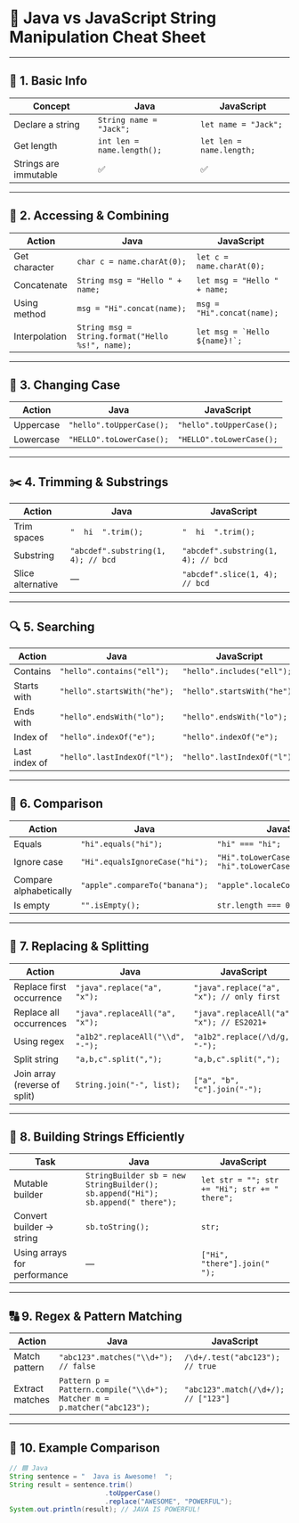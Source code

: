 # 🧩 Java vs JavaScript String Manipulation Cheat Sheet

---

## 🧱 1. Basic Info

| Concept | Java | JavaScript |
|----------|------|-------------|
| Declare a string | `String name = "Jack";` | `let name = "Jack";` |
| Get length | `int len = name.length();` | `let len = name.length;` |
| Strings are immutable | ✅ | ✅ |

---

## 🧮 2. Accessing & Combining

| Action | Java | JavaScript |
|---------|-------|-------------|
| Get character | `char c = name.charAt(0);` | `let c = name.charAt(0);` |
| Concatenate | `String msg = "Hello " + name;` | `let msg = "Hello " + name;` |
| Using method | `msg = "Hi".concat(name);` | `msg = "Hi".concat(name);` |
| Interpolation | `String msg = String.format("Hello %s!", name);` | `` let msg = `Hello ${name}!`; `` |

---

## 🔡 3. Changing Case

| Action | Java | JavaScript |
|---------|-------|-------------|
| Uppercase | `"hello".toUpperCase();` | `"hello".toUpperCase();` |
| Lowercase | `"HELLO".toLowerCase();` | `"HELLO".toLowerCase();` |

---

## ✂️ 4. Trimming & Substrings

| Action | Java | JavaScript |
|---------|-------|-------------|
| Trim spaces | `"  hi  ".trim();` | `"  hi  ".trim();` |
| Substring | `"abcdef".substring(1, 4); // bcd` | `"abcdef".substring(1, 4); // bcd` |
| Slice alternative | — | `"abcdef".slice(1, 4); // bcd` |

---

## 🔍 5. Searching

| Action | Java | JavaScript |
|---------|-------|-------------|
| Contains | `"hello".contains("ell");` | `"hello".includes("ell");` |
| Starts with | `"hello".startsWith("he");` | `"hello".startsWith("he");` |
| Ends with | `"hello".endsWith("lo");` | `"hello".endsWith("lo");` |
| Index of | `"hello".indexOf("e");` | `"hello".indexOf("e");` |
| Last index of | `"hello".lastIndexOf("l");` | `"hello".lastIndexOf("l");` |

---

## 🧩 6. Comparison

| Action | Java | JavaScript |
|---------|-------|-------------|
| Equals | `"hi".equals("hi");` | `"hi" === "hi";` |
| Ignore case | `"Hi".equalsIgnoreCase("hi");` | `"Hi".toLowerCase() === "hi".toLowerCase();` |
| Compare alphabetically | `"apple".compareTo("banana");` | `"apple".localeCompare("banana");` |
| Is empty | `"".isEmpty();` | `str.length === 0;` |

---

## 🔁 7. Replacing & Splitting

| Action | Java | JavaScript |
|---------|-------|-------------|
| Replace first occurrence | `"java".replace("a", "x");` | `"java".replace("a", "x"); // only first` |
| Replace all occurrences | `"java".replaceAll("a", "x");` | `"java".replaceAll("a", "x"); // ES2021+` |
| Using regex | `"a1b2".replaceAll("\\d", "-");` | `"a1b2".replace(/\d/g, "-");` |
| Split string | `"a,b,c".split(",");` | `"a,b,c".split(",");` |
| Join array (reverse of split) | `String.join("-", list);` | `["a", "b", "c"].join("-");` |

---

## 🔄 8. Building Strings Efficiently

| Task | Java | JavaScript |
|-------|-------|-------------|
| Mutable builder | `StringBuilder sb = new StringBuilder(); sb.append("Hi"); sb.append(" there");` | `let str = ""; str += "Hi"; str += " there";` |
| Convert builder → string | `sb.toString();` | `str;` |
| Using arrays for performance | — | `["Hi", "there"].join(" ");` |

---

## 🔠 9. Regex & Pattern Matching

| Action | Java | JavaScript |
|---------|-------|-------------|
| Match pattern | `"abc123".matches("\\d+"); // false` | `/\d+/.test("abc123"); // true` |
| Extract matches | `Pattern p = Pattern.compile("\\d+"); Matcher m = p.matcher("abc123");` | `"abc123".match(/\d+/); // ["123"]` |

---

## 🧪 10. Example Comparison

```java
// 🟦 Java
String sentence = "  Java is Awesome!  ";
String result = sentence.trim()
                        .toUpperCase()
                        .replace("AWESOME", "POWERFUL");
System.out.println(result); // JAVA IS POWERFUL!
